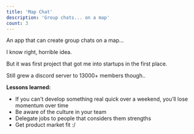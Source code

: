 ```yaml
---
title: 'Map Chat'
description: 'Group chats... on a map'
count: 3
---
```


An app that can create group chats on a map...

I know right, horrible idea.

But it was first project that got me into startups in the first place.

Still grew a discord server to 13000+ members though..

**Lessons learned:**

- If you can't develop something real quick over a weekend, you’ll lose momentum over time
- Be aware of the culture in your team
- Delegate jobs to people that considers them strengths
- Get product market fit :/
